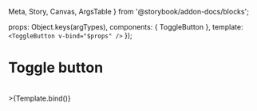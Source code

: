  Meta,
  Story,
  Canvas,
  ArgsTable
} from '@storybook/addon-docs/blocks';

<Meta
  title="Components/ToggleButton"
  component={ToggleButton}
/>

<!-- <ArgsTable of={ToggleButton} /> -->

  props: Object.keys(argTypes),
  components: { ToggleButton },
  template: `<ToggleButton v-bind="$props" />`
});

# Toggle button

<br />

<Canvas>
  <Story
    name="toggle-button"
    args={{
      label: 'ToggleButton'
    }}
  >
    >{Template.bind()}
  </Story>
</Canvas>
